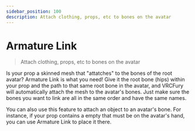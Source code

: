 ---
sidebar_position: 100
description: Attach clothing, props, etc to bones on the avatar
---

# Armature Link

> Attach clothing, props, etc to bones on the avatar

Is your prop a skinned mesh that "attatches" to the bones of the root avatar? Armature Link is what you need! Give it the root bone (hips) within your prop and the path to that same root bone in the avatar, and VRCFury will automatically attach the mesh to the avatar's bones. Just make sure the bones you want to link are all in the same order and have the same names.

You can also use this feature to attach an object to an avatar's bone. For instance, if your prop contains a
empty that must be on the avatar's hand, you can use Armature Link to place it there.
